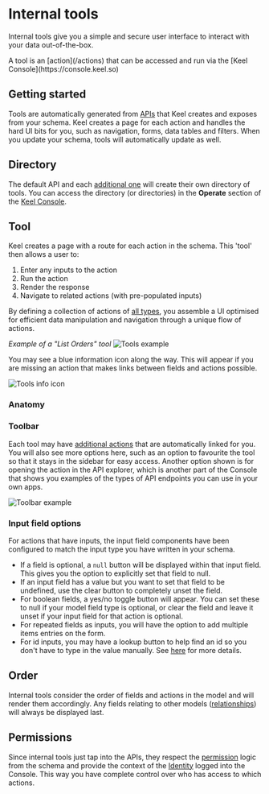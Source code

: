 
# Internal tools

Internal tools give you a simple and secure user interface to interact with your data out-of-the-box.

<Callout type="info" emoji="⚒️">
  A tool is an [action](/actions) that can be accessed and run via the [Keel Console](https://console.keel.so)
</Callout>

## Getting started
Tools are automatically generated from [APIs](/apis) that Keel creates and exposes from your schema. Keel creates a page for each action and handles the hard UI bits for you, such as navigation, forms, data tables and filters. When you update your schema, tools will automatically update as well.

## Directory

The default API and each [additional one](/tutorial#apis) will create their own directory of tools. You can access the directory (or directories) in the **Operate** section of the [Keel Console](https://console.keel.so).

## Tool
Keel creates a page with a route for each action in the schema. This 'tool' then allows a user to:
1. Enter any inputs to the action
2. Run the action
3. Render the response
4. Navigate to related actions (with pre-populated inputs)

By defining a collection of actions of [all types](/actions#action-types), you assemble a UI optimised for efficient data manipulation and navigation through a unique flow of actions.

_Example of a "List Orders" tool_
![Tools example](/tools-example.png)

You may see a blue information icon along the way. This will appear if you are missing an action that makes links between fields and actions possible.

![Tools info icon](/tools-info-icon.png)

### Anatomy

### Toolbar
Each tool may have [additional actions](/internal-tools/linked-actions) that are automatically linked for you. You will also see more options here, such as an option to favourite the tool so that it stays in the sidebar for easy access. Another option shown is for opening the action in the API explorer, which is another part of the Console that shows you examples of the types of API endpoints you can use in your own apps.

![Toolbar example](/tools-toolbar-example.png)

### Input field options
For actions that have inputs, the input field components have been configured to match the input type you have written in your schema. 
- If a field is optional, a `null` button will be displayed within that input field. This gives you the option to explicitly set that field to null.
- If an input field has a value but you want to set that field to be undefined, use the clear button to completely unset the field.
- For boolean fields, a yes/no toggle button will appear. You can set these to null if your model field type is optional, or clear the field and leave it unset if your input field for that action is optional.
- For repeated fields as inputs, you will have the option to add multiple items entries on the form.
- For id inputs, you may have a lookup button to help find an id so you don't have to type in the value manually. See [here](/internal-tools/lookups) for more details.

## Order
Internal tools consider the order of fields and actions in the model and will render them accordingly. Any fields relating to other models ([relationships](/models#one-to-one-relationships)) will always be displayed last.

## Permissions
Since internal tools just tap into the APIs, they respect the [permission](/permissions) logic from the schema and provide the context of the [Identity](/identity) logged into the Console. This way you have complete control over who has access to which actions.
